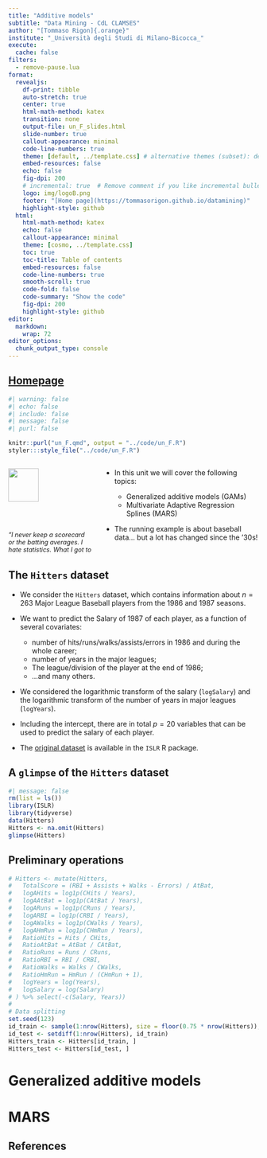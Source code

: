 ```yaml
---
title: "Additive models"
subtitle: "Data Mining - CdL CLAMSES"
author: "[Tommaso Rigon]{.orange}"
institute: "_Università degli Studi di Milano-Bicocca_"
execute:
  cache: false
filters: 
  - remove-pause.lua
format:
  revealjs:
    df-print: tibble
    auto-stretch: true
    center: true
    html-math-method: katex
    transition: none
    output-file: un_F_slides.html
    slide-number: true
    callout-appearance: minimal
    code-line-numbers: true
    theme: [default, ../template.css] # alternative themes (subset): default, night, dark
    embed-resources: false
    echo: false
    fig-dpi: 200
    # incremental: true  # Remove comment if you like incremental bullet points
    logo: img/logoB.png
    footer: "[Home page](https://tommasorigon.github.io/datamining)"
    highlight-style: github
  html:
    html-math-method: katex
    echo: false
    callout-appearance: minimal
    theme: [cosmo, ../template.css]
    toc: true
    toc-title: Table of contents
    embed-resources: false
    code-line-numbers: true
    smooth-scroll: true
    code-fold: false
    code-summary: "Show the code"
    fig-dpi: 200
    highlight-style: github
editor: 
  markdown: 
    wrap: 72
editor_options: 
  chunk_output_type: console
---
```


## [Homepage](../index.html)

```r
#| warning: false
#| echo: false
#| include: false
#| message: false
#| purl: false

knitr::purl("un_F.qmd", output = "../code/un_F.R")
styler:::style_file("../code/un_F.R")
```

::: columns
::: {.column width="35%"}
![](img/baseball.png){width=60% fig-align="center"} 


::: {style="font-size: 90%;"}
*"I never keep a scorecard or the batting averages. I hate statistics. What I got to know, I keep in my head."* 
:::

[Dizzy Dean]{.grey}, baseball player in the '30s and '40s.

:::

::: {.column width="65%"}

-   In this unit we will cover the following [topics]{.orange}:

    - Generalized additive models (GAMs)
    - Multivariate Adaptive Regression Splines (MARS)
    
- The running example is about baseball data... but a lot has changed since the '30s!
:::
:::

## The `Hitters` dataset

::: incremental

- We consider the `Hitters` dataset, which contains information about $n = 263$ Major League [Baseball players]{.blue} from the 1986 and 1987 seasons. 

- We want to [predict]{.blue} the [Salary]{.orange} of 1987 of each player, as a function of several covariates: 
  - number of hits/runs/walks/assists/errors in 1986 and during the whole career;
  - number of years in the major leagues;
  - The league/division of the player at the end of 1986;
  - ...and many others.
  
- We considered the logarithmic transform of the salary (`logSalary`) and the logarithmic transform of the number of years in major leagues (`logYears`).

- Including the intercept, there are in total $p = 20$ [variables]{.orange} that can be used to predict the salary of each player.

- The [original dataset](https://search.r-project.org/CRAN/refmans/ISLR/html/Hitters.html) is available in the `ISLR` R package.

:::

## A `glimpse` of the `Hitters` dataset

```r
#| message: false
rm(list = ls())
library(ISLR)
library(tidyverse)
data(Hitters)
Hitters <- na.omit(Hitters)
glimpse(Hitters)
```

## Preliminary operations

```r
# Hitters <- mutate(Hitters,
#   TotalScore = (RBI + Assists + Walks - Errors) / AtBat,
#   logAHits = log1p(CHits / Years),
#   logAAtBat = log1p(CAtBat / Years),
#   logARuns = log1p(CRuns / Years),
#   logARBI = log1p(CRBI / Years),
#   logAWalks = log1p(CWalks / Years),
#   logAHmRun = log1p(CHmRun / Years),
#   RatioHits = Hits / CHits,
#   RatioAtBat = AtBat / CAtBat,
#   RatioRuns = Runs / CRuns,
#   RatioRBI = RBI / CRBI,
#   RatioWalks = Walks / CWalks,
#   RatioHmRun = HmRun / (CHmRun + 1),
#   logYears = log(Years),
#   logSalary = log(Salary)
# ) %>% select(-c(Salary, Years))
# 
# Data splitting
set.seed(123)
id_train <- sample(1:nrow(Hitters), size = floor(0.75 * nrow(Hitters)), replace = FALSE)
id_test <- setdiff(1:nrow(Hitters), id_train)
Hitters_train <- Hitters[id_train, ]
Hitters_test <- Hitters[id_test, ]
```


<!-- ## The variable selection problem -->

<!-- ::: incremental -->

<!-- - We consider a [linear model]{.orange} in which the response variable $Y_i$ (`logSalary`) is related to the -->
<!-- covariates through the function$$ -->
<!--     \mathbb{E}(Y_i) = f(\bm{x}_i; \beta) = \beta_1 x_{i1} + \cdots + \beta_p x_{ip} =\bm{x}_i^T\beta, -->
<!--     $$  -->
<!-- using the same notation of [Unit A.1](un_A1.html). -->

<!-- - Among these $p = 26$ variables, some are likely to be [irrelevant]{.blue}, because they might be [correlated]{.orange} or even [collinear]{.orange}. -->

<!-- - As we have seen in [Unit B](un_B.html), irrelevant variables are problematic because they [increase the variance]{.orange} of the estimates without important gain in term of bias.  -->

<!-- - For the polynomial regression problem of [Unit B](un_B.html) we used [cross-validation]{.blue} and other tools to find a good [bias-variance trade-off]{.blue}. Can we use the same strategy in this example? -->

<!-- - In theory, yes... but here there are $2^{20} = 1048576$ competing models!  -->

<!-- ::: -->

<!-- ## Correlation matrix of `Hitters` -->

<!-- ```{r} -->
<!-- #| fig-width: 15 -->
<!-- #| fig-height: 7 -->
<!-- #| fig-align: center -->
<!-- library(ggcorrplot) -->
<!-- corr <- cor(subset(Hitters_train, select = -c(Salary, Division, League, NewLeague))) # Remove logSalary -->
<!-- ggcorrplot(corr, -->
<!--   hc.order = TRUE, -->
<!--   outline.col = "white", -->
<!--   ggtheme = ggplot2::theme_bw, -->
<!--   colors = c("#fc7d0b", "white", "#1170aa") -->
<!-- ) -->
<!-- ``` -->


# Generalized additive models

# MARS


## References
